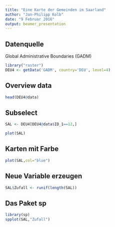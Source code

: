 ```yaml
---
title: "Eine Karte der Gemeinden im Saarland"
author: "Jan-Philipp Kolb"
date: "9 Februar 2016"
output: beamer_presentation
---
```


## Datenquelle

Global Administrative Boundaries (GADM)

```r
library("raster")
DEU4 <- getData('GADM', country='DEU', level=4)
```

## Overview data

```r
head(DEU4@data)
```


## Subselect

```r
SAL <- DEU4[DEU4@data$ID_1==12,]
```

```r
plot(SAL)
```

## Karten mit Farbe

```r
plot(SAL,col="blue")
```

## Neue Variable erzeugen

```r
SAL$Zufall <- runif(length(SAL))
```

## Das Paket sp
```r
library(sp)
spplot(SAL,"Zufall")
```

